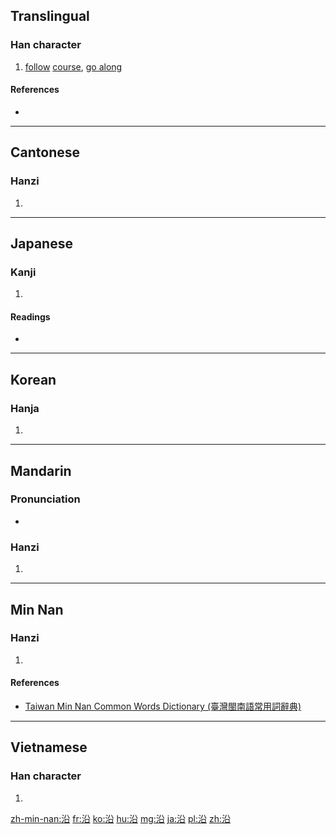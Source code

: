 {{character info/new}}
==Translingual==
===Han character===
{{Han char|rn=85|rad=水|as=05|sn=8|four=3816<sub>0</sub>|canj=水金口 (ECR), 水竹弓口 (EHNR)|ids=⿰[[氵]]⿱[[几]][[口]]}}

# [[follow]] [[course]], [[go along]]

====References====
* {{Han ref|kx=0614.130|dkj=17260|dj=1008.040|hdz=31590.040|uh=6CBF|ud=27839|bh=AA75|bd=43637}}

----

==Cantonese==

===Hanzi===
{{yue-hanzi|jyut=[[jyun4]]|y=yun4}}

# {{defn|lang=yue|sort=水05}}

----

==Japanese==

===Kanji===
{{ja-kanji|grade=6|rs=水05}}

# {{defn|lang=ja|sort=水05}}

====Readings====
* {{ja-readings|on=[[えん]] (en)|kun=[[そう]] (sou)}}

----

==Korean==

===Hanja===
{{ko-hanja|hangeul=연|eumhun=|rv=yeon|mr=yŏn|y=yen}}

# {{defn|lang=ko|sort=水05}}

----

==Mandarin==

===Pronunciation===
* {{audio|Zh-yán.ogg|Audio|lang=cmn}}

===Hanzi===
{{cmn-hanzi|pin=[[yán]] ([[yan2]]), [[yàn]] ([[yan4]])|wg=yen<sup>2</sup>, yen<sup>4</sup>}}

# {{defn|lang=cmn|sort=水05}}

----

==Min Nan==

===Hanzi===
{{nan-hanzi|tlpa=iân (ian<sup>5</sup>)}}

# {{defn|lang=nan|sort=水05}}

====References====
*[http://twblg.dict.edu.tw/holodict_new/result_detail.jsp?n_no=4273&curpage=1&sample=%E6%B2%BF&radiobutton=1&querytarget=1&limit=20&pagenum=1&rowcount=6 Taiwan Min Nan Common Words Dictionary (臺灣閩南語常用詞辭典)]

----

==Vietnamese==

===Han character===
{{vi-hantu|[[duyên]]|rs=水05}}

# {{defn|lang=vi|sort=水05}}

[[zh-min-nan:沿]]
[[fr:沿]]
[[ko:沿]]
[[hu:沿]]
[[mg:沿]]
[[ja:沿]]
[[pl:沿]]
[[zh:沿]]